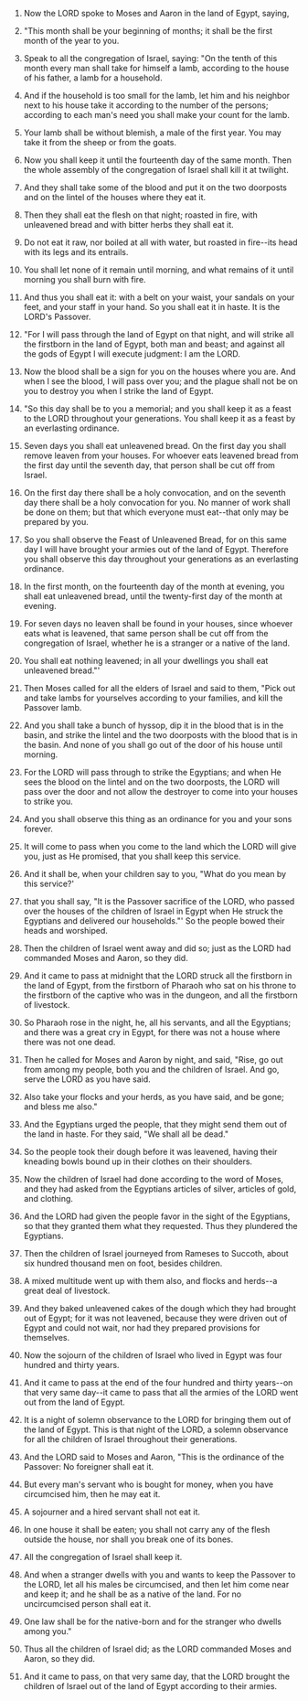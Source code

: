 
1. Now the LORD spoke to Moses and Aaron in the land of Egypt, saying,

2. "This month shall be your beginning of months; it shall be the first month of the year to you.

3. Speak to all the congregation of Israel, saying: "On the tenth of this month every man shall take for himself a lamb, according to the house of his father, a lamb for a household.

4. And if the household is too small for the lamb, let him and his neighbor next to his house take it according to the number of the persons; according to each man's need you shall make your count for the lamb.

5. Your lamb shall be without blemish, a male of the first year. You may take it from the sheep or from the goats.

6. Now you shall keep it until the fourteenth day of the same month. Then the whole assembly of the congregation of Israel shall kill it at twilight.

7. And they shall take some of the blood and put it on the two doorposts and on the lintel of the houses where they eat it.

8. Then they shall eat the flesh on that night; roasted in fire, with unleavened bread and with bitter herbs they shall eat it.

9. Do not eat it raw, nor boiled at all with water, but roasted in fire--its head with its legs and its entrails.

10. You shall let none of it remain until morning, and what remains of it until morning you shall burn with fire.

11. And thus you shall eat it: with a belt on your waist, your sandals on your feet, and your staff in your hand. So you shall eat it in haste. It is the LORD's Passover.

12. "For I will pass through the land of Egypt on that night, and will strike all the firstborn in the land of Egypt, both man and beast; and against all the gods of Egypt I will execute judgment: I am the LORD.

13. Now the blood shall be a sign for you on the houses where you are. And when I see the blood, I will pass over you; and the plague shall not be on you to destroy you when I strike the land of Egypt.

14. "So this day shall be to you a memorial; and you shall keep it as a feast to the LORD throughout your generations. You shall keep it as a feast by an everlasting ordinance.

15. Seven days you shall eat unleavened bread. On the first day you shall remove leaven from your houses. For whoever eats leavened bread from the first day until the seventh day, that person shall be cut off from Israel.

16. On the first day there shall be a holy convocation, and on the seventh day there shall be a holy convocation for you. No manner of work shall be done on them; but that which everyone must eat--that only may be prepared by you.

17. So you shall observe the Feast of Unleavened Bread, for on this same day I will have brought your armies out of the land of Egypt. Therefore you shall observe this day throughout your generations as an everlasting ordinance.

18. In the first month, on the fourteenth day of the month at evening, you shall eat unleavened bread, until the twenty-first day of the month at evening.

19. For seven days no leaven shall be found in your houses, since whoever eats what is leavened, that same person shall be cut off from the congregation of Israel, whether he is a stranger or a native of the land.

20. You shall eat nothing leavened; in all your dwellings you shall eat unleavened bread."'

21. Then Moses called for all the elders of Israel and said to them, "Pick out and take lambs for yourselves according to your families, and kill the Passover lamb.

22. And you shall take a bunch of hyssop, dip it in the blood that is in the basin, and strike the lintel and the two doorposts with the blood that is in the basin. And none of you shall go out of the door of his house until morning.

23. For the LORD will pass through to strike the Egyptians; and when He sees the blood on the lintel and on the two doorposts, the LORD will pass over the door and not allow the destroyer to come into your houses to strike you.

24. And you shall observe this thing as an ordinance for you and your sons forever.

25. It will come to pass when you come to the land which the LORD will give you, just as He promised, that you shall keep this service.

26. And it shall be, when your children say to you, "What do you mean by this service?'

27. that you shall say, "It is the Passover sacrifice of the LORD, who passed over the houses of the children of Israel in Egypt when He struck the Egyptians and delivered our households."' So the people bowed their heads and worshiped.

28. Then the children of Israel went away and did so; just as the LORD had commanded Moses and Aaron, so they did.

29. And it came to pass at midnight that the LORD struck all the firstborn in the land of Egypt, from the firstborn of Pharaoh who sat on his throne to the firstborn of the captive who was in the dungeon, and all the firstborn of livestock.

30. So Pharaoh rose in the night, he, all his servants, and all the Egyptians; and there was a great cry in Egypt, for there was not a house where there was not one dead.

31. Then he called for Moses and Aaron by night, and said, "Rise, go out from among my people, both you and the children of Israel. And go, serve the LORD as you have said.

32. Also take your flocks and your herds, as you have said, and be gone; and bless me also."

33. And the Egyptians urged the people, that they might send them out of the land in haste. For they said, "We shall all be dead."

34. So the people took their dough before it was leavened, having their kneading bowls bound up in their clothes on their shoulders.

35. Now the children of Israel had done according to the word of Moses, and they had asked from the Egyptians articles of silver, articles of gold, and clothing.

36. And the LORD had given the people favor in the sight of the Egyptians, so that they granted them what they requested. Thus they plundered the Egyptians.

37. Then the children of Israel journeyed from Rameses to Succoth, about six hundred thousand men on foot, besides children.

38. A mixed multitude went up with them also, and flocks and herds--a great deal of livestock.

39. And they baked unleavened cakes of the dough which they had brought out of Egypt; for it was not leavened, because they were driven out of Egypt and could not wait, nor had they prepared provisions for themselves.

40. Now the sojourn of the children of Israel who lived in Egypt was four hundred and thirty years.

41. And it came to pass at the end of the four hundred and thirty years--on that very same day--it came to pass that all the armies of the LORD went out from the land of Egypt.

42. It is a night of solemn observance to the LORD for bringing them out of the land of Egypt. This is that night of the LORD, a solemn observance for all the children of Israel throughout their generations.

43. And the LORD said to Moses and Aaron, "This is the ordinance of the Passover: No foreigner shall eat it.

44. But every man's servant who is bought for money, when you have circumcised him, then he may eat it.

45. A sojourner and a hired servant shall not eat it.

46. In one house it shall be eaten; you shall not carry any of the flesh outside the house, nor shall you break one of its bones.

47. All the congregation of Israel shall keep it.

48. And when a stranger dwells with you and wants to keep the Passover to the LORD, let all his males be circumcised, and then let him come near and keep it; and he shall be as a native of the land. For no uncircumcised person shall eat it.

49. One law shall be for the native-born and for the stranger who dwells among you."

50. Thus all the children of Israel did; as the LORD commanded Moses and Aaron, so they did.

51. And it came to pass, on that very same day, that the LORD brought the children of Israel out of the land of Egypt according to their armies.


